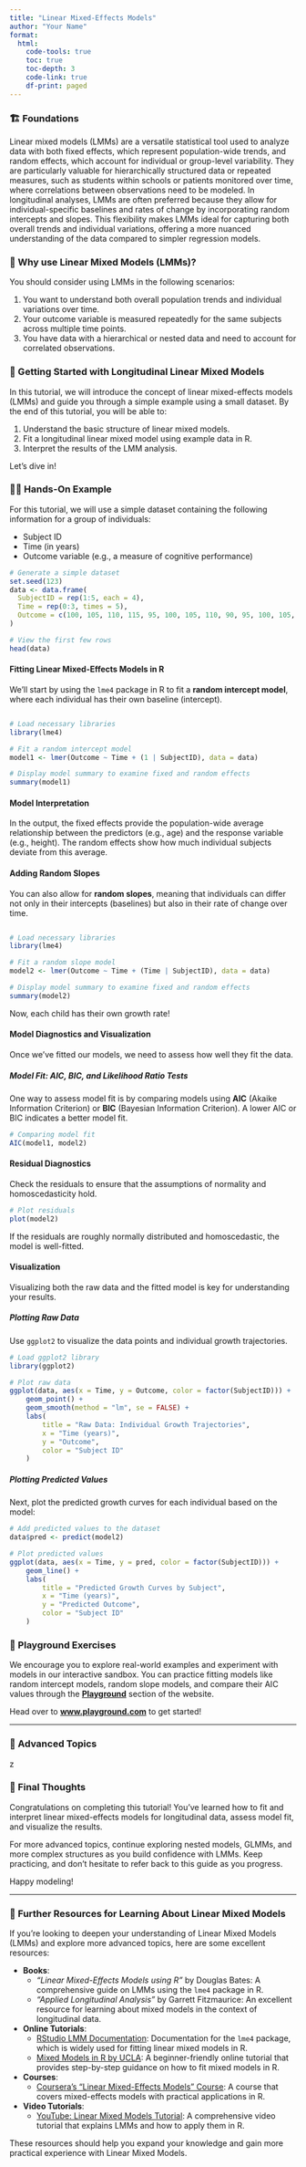 ```yaml
---
title: "Linear Mixed-Effects Models"
author: "Your Name"
format: 
  html:
    code-tools: true
    toc: true
    toc-depth: 3
    code-link: true
    df-print: paged
---
```



### 🏗️ Foundations

Linear mixed models (LMMs) are a versatile statistical tool used to analyze data with both fixed effects, which represent population-wide trends, and random effects, which account for individual or group-level variability. They are particularly valuable for hierarchically structured data or repeated measures, such as students within schools or patients monitored over time, where correlations between observations need to be modeled. In longitudinal analyses, LMMs are often preferred because they allow for individual-specific baselines and rates of change by incorporating random intercepts and slopes. This flexibility makes LMMs ideal for capturing both overall trends and individual variations, offering a more nuanced understanding of the data compared to simpler regression models.

<div class="when-to-use-section">

### 🤔 Why use Linear Mixed Models (LMMs)?

You should consider using LMMs in the following scenarios:

1. You want to understand both overall population trends and individual variations over time.
2. Your outcome variable is measured repeatedly for the same subjects across multiple time points.
3. You have data with a hierarchical or nested data and need to account for correlated observations.
</div>

<div class="getting-started-section">

### 🚀 Getting Started with Longitudinal Linear Mixed Models

In this tutorial, we will introduce the concept of linear mixed-effects models (LMMs) and guide you through a simple example using a small dataset. By the end of this tutorial, you will be able to:

1. Understand the basic structure of linear mixed models.
2. Fit a longitudinal linear mixed model using example data in R.
3. Interpret the results of the LMM analysis.

Let's dive in!
</div>

<div class="hands-on-section">

### 👩‍💻 Hands-On Example 

For this tutorial, we will use a simple dataset containing the following information for a group of individuals:

- Subject ID
- Time (in years)
- Outcome variable (e.g., a measure of cognitive performance)

```r
# Generate a simple dataset
set.seed(123)
data <- data.frame(
  SubjectID = rep(1:5, each = 4),
  Time = rep(0:3, times = 5),
  Outcome = c(100, 105, 110, 115, 95, 100, 105, 110, 90, 95, 100, 105, 85, 90, 95, 100, 80, 85, 90, 95)
)

# View the first few rows
head(data)
```

#### Fitting Linear Mixed-Effects Models in R

We'll start by using the `lme4` package in R to fit a **random intercept model**, where each individual has their own baseline (intercept).

```r

# Load necessary libraries
library(lme4)

# Fit a random intercept model
model1 <- lmer(Outcome ~ Time + (1 | SubjectID), data = data)

# Display model summary to examine fixed and random effects
summary(model1)

```

#### Model Interpretation

In the output, the fixed effects provide the population-wide average relationship between the predictors (e.g., age) and the response variable (e.g., height). The random effects show how much individual subjects deviate from this average.

#### Adding Random Slopes

You can also allow for **random slopes**, meaning that individuals can differ not only in their intercepts (baselines) but also in their rate of change over time.

```r

# Load necessary libraries
library(lme4)

# Fit a random slope model
model2 <- lmer(Outcome ~ Time + (Time | SubjectID), data = data)

# Display model summary to examine fixed and random effects
summary(model2)

```

Now, each child has their own growth rate!

#### Model Diagnostics and Visualization

Once we’ve fitted our models, we need to assess how well they fit the data.

##### Model Fit: AIC, BIC, and Likelihood Ratio Tests

One way to assess model fit is by comparing models using **AIC** (Akaike Information Criterion) or **BIC** (Bayesian Information Criterion). A lower AIC or BIC indicates a better model fit.

```r
# Comparing model fit
AIC(model1, model2)
```

#### Residual Diagnostics

Check the residuals to ensure that the assumptions of normality and homoscedasticity hold.

```r
# Plot residuals
plot(model2)
```

If the residuals are roughly normally distributed and homoscedastic, the model is well-fitted.

#### Visualization

Visualizing both the raw data and the fitted model is key for understanding your results.

##### Plotting Raw Data

Use `ggplot2` to visualize the data points and individual growth trajectories.

```r
# Load ggplot2 library
library(ggplot2)

# Plot raw data
ggplot(data, aes(x = Time, y = Outcome, color = factor(SubjectID))) +
    geom_point() +
    geom_smooth(method = "lm", se = FALSE) +
    labs(
        title = "Raw Data: Individual Growth Trajectories",
        x = "Time (years)",
        y = "Outcome",
        color = "Subject ID"
    )

```

##### Plotting Predicted Values

Next, plot the predicted growth curves for each individual based on the model:

```r
# Add predicted values to the dataset
data$pred <- predict(model2)

# Plot predicted values
ggplot(data, aes(x = Time, y = pred, color = factor(SubjectID))) +
    geom_line() +
    labs(
        title = "Predicted Growth Curves by Subject",
        x = "Time (years)",
        y = "Predicted Outcome",
        color = "Subject ID"
    )

```
</div>

### 🛝 Playground Exercises

We encourage you to explore real-world examples and experiment with models in our interactive sandbox. You can practice fitting models like random intercept models, random slope models, and compare their AIC values through the **[Playground](www.playground.com)** section of the website.

Head over to **[www.playground.com](www.playground.com)** to get started!

---

### 🧩 Advanced Topics
z
<SimpleCarousel />




### 💭 Final Thoughts

Congratulations on completing this tutorial! You’ve learned how to fit and interpret linear mixed-effects models for longitudinal data, assess model fit, and visualize the results.

For more advanced topics, continue exploring nested models, GLMMs, and more complex structures as you build confidence with LMMs. Keep practicing, and don’t hesitate to refer back to this guide as you progress.

Happy modeling!

---

### 🔗 Further Resources for Learning About Linear Mixed Models

If you're looking to deepen your understanding of Linear Mixed Models (LMMs) and explore more advanced topics, here are some excellent resources:

- **Books**:
  - *"Linear Mixed-Effects Models using R"* by Douglas Bates: A comprehensive guide on LMMs using the `lme4` package in R.
  - *"Applied Longitudinal Analysis"* by Garrett Fitzmaurice: An excellent resource for learning about mixed models in the context of longitudinal data.
  
- **Online Tutorials**:
  - [RStudio LMM Documentation](https://lme4.r-forge.r-project.org/): Documentation for the `lme4` package, which is widely used for fitting linear mixed models in R.
  - [Mixed Models in R by UCLA](https://stats.oarc.ucla.edu/r/dae/mixed-effects-models/): A beginner-friendly online tutorial that provides step-by-step guidance on how to fit mixed models in R.

- **Courses**:
  - [Coursera's "Linear Mixed-Effects Models" Course](https://www.coursera.org/learn/linear-mixed-models): A course that covers mixed-effects models with practical applications in R.
  
- **Video Tutorials**:
  - [YouTube: Linear Mixed Models Tutorial](https://www.youtube.com/watch?v=Qcojb2HhxJY): A comprehensive video tutorial that explains LMMs and how to apply them in R.

These resources should help you expand your knowledge and gain more practical experience with Linear Mixed Models.

</div>
